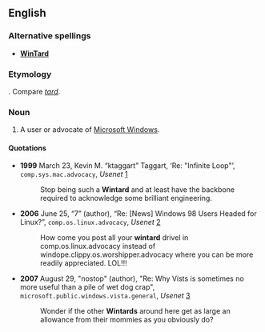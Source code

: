==English==

===Alternative spellings===
* '''[[WinTard]]'''

===Etymology===
{{portmanteau|Windows|retard}}. Compare ''[[tard]]''.

===Noun===
{{en-noun}}

# {{internet|_|slang|pejorative}} A user or advocate of [[w:Microsoft Windows|Microsoft Windows]].

====Quotations====
*'''1999''' March 23, Kevin M. “ktaggart” Taggart, ‘Re: "Infinite Loop"’, <tt>comp.sys.mac.advocacy</tt>, ''Usenet'' [http://groups.google.com/group/comp.sys.mac.advocacy/msg/c036c35907ca1380]
*: Stop being such a '''Wintard''' and at least have the backbone required to acknowledge some brilliant engineering.
*'''2006''' June 25, “7” (author), “Re: [News] Windows 98 Users Headed for Linux?”, <tt>comp.os.linux.advocacy</tt>, ''Usenet'' [http://schestowitz.com/UseNet/2006/June_2006_3/msg00478.html]
*: How come you post all your '''wintard''' drivel in comp.os.linux.advocacy instead of windope.clippy.os.worshipper.advocacy where you can be more readily appreciated. LOL!!!
*'''2007''' August 29, "nostop" (author), "Re: Why Vists is sometimes no more useful than a pile of wet dog crap", <tt>microsoft.public.windows.vista.general</tt>, ''Usenet'' [http://groups.google.com/group/microsoft.public.windows.vista.general/browse_thread/thread/c1b1b8de81f82842/4ddad7605841ebe0]
*:Wonder if the other '''Wintards''' around here get as large an allowance from their mommies as you obviously do?